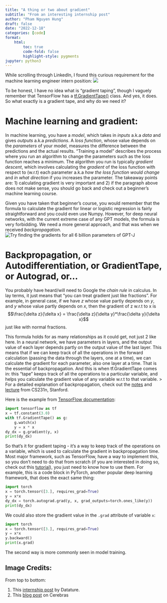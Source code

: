 ```yaml
---
title: "A thing or two about gradient"
subtitle: "From an interesting internship post"
author: "Pham Nguyen Hung"
draft: false
date: "2022-12-18"
categories: [code]
format:
    html:
        toc: true
        code-fold: false
        highlight-style: pygments
jupyter: python3 
---
```

While scrolling through LinkedIn, I found this curious requirement for the machine learning engineer intern position:
![](Screenshot 2022-12-18 at 12-07-18 (7) data scientist intern Jobs in Singapore LinkedIn.png)

To be honest, I have no idea what is "gradient taping", though I vaguely remember that TensorFlow has a [tf.GradientTape()](https://www.tensorflow.org/api_docs/python/tf/GradientTape) class. And yes, it does. So what exactly is a gradient tape, and why do we need it?

# Machine learning and gradient:
In machine learning, you have a *model*, which takes in *inputs* a.k.a *data* and gives *outputs* a.k.a *predictions*. A *loss function*, whose value depends on the *parameters* of your model, measures the difference between the predictions and the actual results. "Training a model" describes the process where you run an algorithm to change the parameters such as the loss function reaches a minimum. The algorithm you run is typically *gradient descent*, which involves calculating the *gradient* of the loss function with respect to (w.r.t) each parameter a.k.a *how the loss function would change* and *in what direction* if you increases the parameter. The takeaway points are: 1) calculating gradient is very important and 2) if the paragraph above does not make sense, you should go back and check out a beginner's machine learning course.

Given you have taken that beginner's course, you would remember that the formula to calculate the gradient for linear or logistic regression is fairly straightforward and you could even use Numpy. However, for deep neural networks, with the current extreme case of any GPT models, the formula is very forbidding. We need a more general approach, and that was when we received *backpropagation*.
![Try finding the gradients for all 6 billion parameters of GPT-J](GPT-vs-GPT-J-uai-1440x933.webp)

# Backpropagation, or Autodifferentiation, or GradientTape, or Autograd, or...
You probably have heard/will need to Google the *chain rule* in calculus. In lay terms, it just means that "you can treat gradient just like fractions". For example, in general case, if we have $z$ whose value partly depends on $y$, and $y$ whose value partly depends on $x$, then the gradient of z w.r.t to x is
$$\frac{\delta z}{\delta x} = \frac{\delta z}{\delta y}*\frac{\delta y}{\delta x}$$
just like with normal fractions.

This formula holds for as many relationships as it could get, not just 2 like here. In a neural network, we have parameters in layers, and the output value of each layer depends partly on the output value of the last layer. This means that if we can keep track of all the operations in the forward calculation (passing the data through the layers, one at a time), we can calculate the gradient for each parameter, also one layer at a time. That is the essential of backpropagation. And this is when tf.GradientTape comes in: this "tape" keeps track of all the operations to a particular variable, and helps you calculate the gradient value of any variable w.r.t to that variable.
> For a detailed explanation of backpropagation, check out the [notes](https://cs231n.github.io/optimization-2/) and [lecture](https://www.youtube.com/watch?v=59Hbtz7XgjM) from CS231n, Stanford.

Here is the example from [TensorFlow documentation](https://www.tensorflow.org/api_docs/python/tf/GradientTape):
```python
import tensorflow as tf
x = tf.constant(3.0)
with tf.GradientTape() as g:
    g.watch(x)
    y = x * x
dy_dx = g.gradient(y, x)
print(dy_dx)
```
So that's it for gradient taping - it's a way to keep track of the operations on a variable, which is used to calculate the gradient in backpropagation time. Most major framework, such as TensorFlow, have a way to implement this, so you don't need to do that from scratch (if you are interested in doing so, check out this [tutorial](https://www.youtube.com/playlist?list=PLAqhIrjkxbuWI23v9cThsA9GvCAUhRvKZ)), you just need to know how to use them. For example, this is a code block in PyTorch, another popular deep learning framework, that does the exact same thing:
```python
import torch
x = torch.tensor([3.], requires_grad=True)
y = x*x
dy_dx = torch.autograd.grad(y, x, grad_outputs=torch.ones_like(y))
print(dy_dx)
```

We could also store the gradient value in the `.grad` attribute of variable `x`:
```python
import torch
x = torch.tensor([3.], requires_grad=True)
y = x*x
y.backward()
print(x.grad)
```
The second way is more commonly seen in model training.

## Image Credits:
From top to bottom:

1. This [internship post](https://www.linkedin.com/jobs/search/?currentJobId=3389948741&f_C=18706840&f_E=1&geoId=102454443&keywords=machine%20learning%20engineer&location=Singapore&refresh=true&position=1&pageNum=0) by Datature.
2. This [blog post](https://www.cerebras.net/blog/cerebras-makes-it-easy-to-harness-the-predictive-power-of-gpt-j) on Cerebras